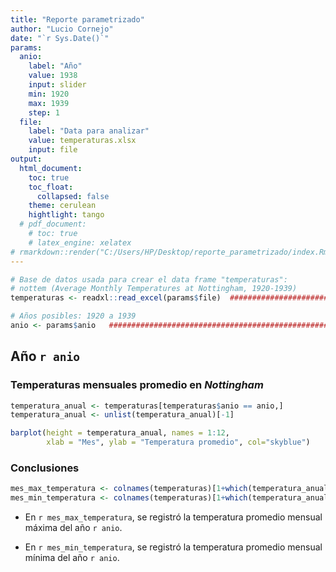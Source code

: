 ```yaml
---
title: "Reporte parametrizado"
author: "Lucio Cornejo"
date: "`r Sys.Date()`"
params: 
  anio: 
    label: "Año"
    value: 1938
    input: slider
    min: 1920
    max: 1939
    step: 1
  file:
    label: "Data para analizar"
    value: temperaturas.xlsx
    input: file
output: 
  html_document:
    toc: true
    toc_float: 
      collapsed: false
    theme: cerulean
    hightlight: tango 
  # pdf_document:
    # toc: true
    # latex_engine: xelatex
# rmarkdown::render("C:/Users/HP/Desktop/reporte_parametrizado/index.Rmd", params = "ask")
---
```


```r
# Base de datos usada para crear el data frame "temperaturas":
# nottem (Average Monthly Temperatures at Nottingham, 1920-1939)
temperaturas <- readxl::read_excel(params$file)  #######################################################
```

```r
# Años posibles: 1920 a 1939
anio <- params$anio   ##################################################################################
```

## Año `r anio`  

### Temperaturas mensuales promedio en _Nottingham_

```r
temperatura_anual <- temperaturas[temperaturas$anio == anio,]
temperatura_anual <- unlist(temperatura_anual)[-1]

barplot(height = temperatura_anual, names = 1:12,
        xlab = "Mes", ylab = "Temperatura promedio", col="skyblue")
```

### Conclusiones

```r
mes_max_temperatura <- colnames(temperaturas)[1+which(temperatura_anual == max(temperatura_anual))]
mes_min_temperatura <- colnames(temperaturas)[1+which(temperatura_anual == min(temperatura_anual))]
```

- En `r mes_max_temperatura`, se registró la temperatura promedio mensual máxima
del año `r anio`.

- En `r mes_min_temperatura`, se registró la temperatura promedio mensual mínima
del año `r anio`.
